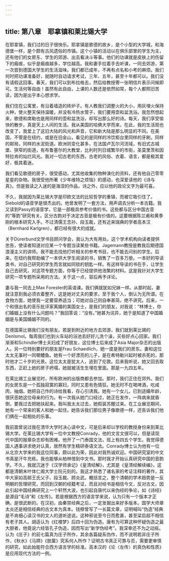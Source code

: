 ```yaml
---
---
---
```

title: 第八章　耶拿镇和莱比锡大学
---




在耶拿镇，我们过的日子很快乐。耶拿镇是歌德的故乡，是个小型的大学城，和海德堡一样，是个颇有古风遗俗的市镇。这个小镇的活动以在俱乐部里的学生为主，还有他们的女房东、学生的郊游、出去看决斗等事。他们的功课就是皮肤上的伤留下的瘢痕，似乎是瘢痕越多，学位越高。我和妻手拉着手去听课，一同去郊游，第一次尝到德国大学生的生活滋味。我们都已成年，不再有点名和小考的麻烦。我们何时把功课准备好，就随时自动请求考试，三年、五年，甚至十年都可以。我们没有请假这回事。春天，我们可以到布拉格去，然后给教授寄一张明信片表示问候即可。生活何等自由！虽然有此自由，上课的人数还是依然如常，每个人都照旧苦读，因为是出乎本心想求学。

我们住在公寓里，有沿着墙造的砖炉子。有人教我们调整火的大小，用灰埋火保持火种，使火整天保持温暖，并没有冷热水管子，我们要用壶和盆洗浴。我忽然想起来，歌德和席勒也是用同样的壶和盆洗浴，却写出那么好的诗。每天，我们享受愉快的散步。真是天上人间的生活。我从美国的哈佛大学而来，在此，我的生活观也改变了，我爱上了这旧大陆的风光和声音，它和新大陆是那么明显的不同。在美国，不管是在纽约，或是在旧金山，看见的是同样的冷饮柜台里同样的牙刷，同样的邮局，同样的水泥街道。欧洲则变化甚多，在法国卢瓦尔河流域，有旧式古城堡、狭窄的街道，有布鲁塞尔的大教堂，比利时列日城繁华的市街，圣莫里茨和因特拉肯的灿烂风光。我对一切古老的东西，古老的风俗、衣着、语言，都是极其爱好，极其着迷。

我们看见歌德的房子，很受感动，尤其他收集的物种演化的资料，还有他自己零零星星的杂物。我很受他所著《少年维特之烦恼》的感动，也深爱读他的《诗与真》。但是我读之入迷的是海涅的作品，诗之外，应以他的政论文字为最可喜。

不久，我就因为莱比锡大学是印欧文法的比较哲学的重镇，而被它吸引住了。Siebold的语音学是很杰出的。他曾发明了一套方法，用声调去分析一本古籍。我又读到Passy的语音学，它是一部极具参考价值的书。这些都与区分中国古音的“等韵”研究有关。区分古韵对于决定古音是极有价值的。这要根据陈兰甫和黄季刚的根本研究入手。不过清儒王念孙、段玉裁，还有近来瑞典的学者高本汉（Bernhard Karlgren），都已经有很大的成就。

关于Dürerbund文学书目顾问学会，我认为大有用处。这个学术机构向读者提供忠告，使读者知道对应某一个专题当读某些书籍。Jagemann教授是教我后期德国浪漫主义的讲师。我不能去找他打听相关的参考书目，也不能去问别的学生。后来，在纽约我帮助编了一本供大学生阅读的书，销售了一百多万册。一本好的导读类书，对自己研究的学生而言就如同锁的钥匙一样。有这样导读的书在手，让学生自己去研究，对这项专题方面，你等于已经提供他浩繁的材料。这是我针对大学生研究一项专题所采用的方法。关于这一点，容后再予详论。

妻与我一同去上Max Forester的英语课。我们俩就犹如兄妹一样。从那时起，妻就注意到我必须衣着整齐，这是她对丈夫的要求，至于我个人，倒认为无所谓。在食物方面，她使我一定要营养适当；可她对自己则自奉甚简，绝不讲究。后来，一个和很出名的音乐批评家离婚的美国女士，是我们的朋友，对我说：“林博士，你们婚姻上没有什么问题吗？”我回答说：“没有。”她甚为诧异，她于是知道了中国婚姻是与美国婚姻不同的。

在德国莱比锡我们没有朋友。若是到附近的地方去郊游，我们就到莱比锡的Denlsmol。每周我们也到火车站的浴池去好好儿洗个澡，买些好点心回家。我们渐渐和Schindler博士夫妇成了好朋友，这位博士后来成了Asia Major杂志的出版人。另一位特别要好的朋友是Frau Schaedlich，她一度是我们的房东。妻和这位太太无事时一同嚼鰽鱼。她有一个好漂亮的儿子，是在希特勒兴起时被杀死的，那时他才二十岁的光景。这位太太是犹太人，逃到了伦敦。后来我听说，她又回去取东西，正赶上她的房子坍塌，她就被活生生埋在里面。那是一九四五年。

在莱比锡工业展览时，所有欧洲的出版商都去参加。那时，我们正住在郊外。我们的女房东是一个孤独寂寞的寡妇，同时又患有色情狂。她无时不在喝啤酒，吃咸肉，抽烟。她把自己作的诗给我看，存心引诱我。她有一个女儿，已到适婚年龄，很厌恶她这位母亲的行为。有一次我从她门口经过，她正在发作，一阵病来就昏倒，要我过去把她扶起来。我叫我太太过去，她假装苏醒过来。在工业展览期间，她有一个常来的客人和她一起住。她告诉我们那位男子像歌德一样，还告诉我们他们俩在一起相处的乐事。

我前面曾说过我在清华大学时决心读中文，可是后来却以学校的教授身份来到莱比锡大学。在莱比锡大学有一位中文教授Conrady，他的文言文很可以，但是读现代中国的报章杂志却有困难。他开了一门泰国文法，班上有四五个学生。我觉得德国人遇事讲求绝对认真，居然有学生精研泰语文法。Conrady博士认为他有一位从北京大学来的我这位同事，颇以此为荣，因此对我热诚欢迎。中国研究室的中文书真是汗牛充栋。我也能够从柏林借到中文书。那时我才开始认真研究中国的音韵学。不久，我就沉迷于《汉学师承记》《皇清经解》，尤其是《皇清经解续编》，这都是清朝末叶体仁阁大学士阮元刻的。我这才熟悉了诸名家的考证注释的著作，其中大家如高邮王氏父子、段玉裁、顾炎武。概括言之，整个清朝的学术趋势是一反明朝的哲理研究，而回到汉朝的经籍考证，而且对经书是相信今文，反对古文，因此引起中国经典研究上一个轩然大波，也引起自唐代以来伪经的争论，如《诗经》是源自“毛诗”和《左传》。若是根据西方的语言学来说，认为只有一个版本才正确，是很武断的。在汉初，由秦禁经典之后，一定发掘出来好多版本。国学大师章太炎还是相信经典的古文本为真本。钱穆曾写了一长篇文章，证明喊叫“伪造”经典是不肯细心读汉书的文人的道听途说。这种邪说至今日而愈甚，甚至梁启超不相信有老子其人。胡适认为《红楼梦》后四十回为伪造。康有为可算这种怀疑伪造之最大胆者，他竟说六经皆孔子伪造，因而写出“新学伪经考”。我深幸还不为之动摇。认为《庄子》的前七篇真为庄子所作，其余各篇疑系伪作，而不说明若非庄子所作，《秋水》《马蹄》《胠箧》究系何人所作？证明古书真正可靠与否，需要更审慎的研究，如此始能符合西方语言学的标准。高本汉的《论〈左传〉的真伪和性质》是应用现代方法的一例。